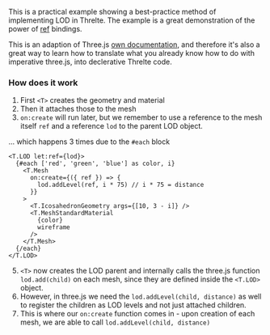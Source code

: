 This is a practical example showing a best-practice method of implementing LOD in Threlte. The example is a great demonstration of the power of [ref](../../reference/core/t) bindings.

This is an adaption of Three.js [own documentation](https://threejs.org/docs/#api/en/objects/LOD), and therefore it's also a great way to learn how to translate what you already know how to do with imperative three.js, into declerative Threlte code.

<Example path="geometry/LOD" />

### How does it work

1. First `<T>` creates the geometry and material
2. Then it attaches those to the mesh
3. `on:create` will run later, but we remember to use a reference to the mesh itself `ref` and a reference `lod` to the parent LOD object.

... which happens 3 times due to the `#each` block

```svelte
<T.LOD let:ref={lod}>
  {#each ['red', 'green', 'blue'] as color, i}
    <T.Mesh
      on:create={({ ref }) => {
        lod.addLevel(ref, i * 75) // i * 75 = distance
      }}
    >
      <T.IcosahedronGeometry args={[10, 3 - i]} />
      <T.MeshStandardMaterial
        {color}
        wireframe
      />
    </T.Mesh>
  {/each}
</T.LOD>
```

5. `<T>` now creates the LOD parent and internally calls the three.js function `lod.add(child)` on each mesh, since they are defined inside the `<T.LOD>` object.
6. However, in three.js we need the `lod.addLevel(child, distance)` as well to register the children as LOD levels and not just attached children.
7. This is where our `on:create` function comes in - upon creation of each mesh, we are able to call `lod.addLevel(child, distance)`

